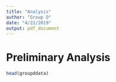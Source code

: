 ```yaml
---
title: "Analysis"
author: "Group D"
date: "4/22/2019"
output: pdf_document
---
```


# Preliminary Analysis

```r
head(groupddata)
```
